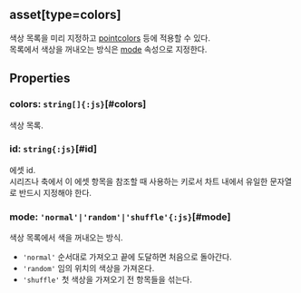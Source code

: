 ## **asset[type=colors]**
색상 목록을 미리 지정하고 [pointcolors](/config/config/base/series#pointcolors) 등에 적용할 수 있다.<br/>
목록에서 색상을 꺼내오는 방식은 [mode](#mode) 속성으로 지정한다.
## Properties

### colors: `string[]{:js}`[#colors]
색상 목록.  
<DefaultValue value="undefined" contents=""></DefaultValue>
### id: `string{:js}`[#id]
에셋 id.<br/>
시리즈나 축에서 이 에셋 항목을 참조할 때 사용하는 키로서
차트 내에서 유일한 문자열로 반드시 지정해야 한다.  
<DefaultValue value="undefined" contents=""></DefaultValue>
### mode: `'normal'|'random'|'shuffle'{:js}`[#mode]
색상 목록에서 색을 꺼내오는 방식.  
- `'normal'` 순서대로 가져오고 끝에 도달하면 처음으로 돌아간다.
- `'random'` 임의 위치의 색상을 가져온다.
- `'shuffle'` 첫 색상을 가져오기 전 항목들을 섞는다.

<DefaultValue value="'normal'" contents=""></DefaultValue>